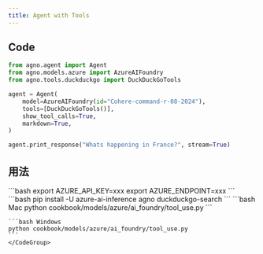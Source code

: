 ```yaml
---
title: Agent with Tools
---
```


## Code

```python cookbook/models/azure/ai_foundry/tool_use.py
from agno.agent import Agent
from agno.models.azure import AzureAIFoundry
from agno.tools.duckduckgo import DuckDuckGoTools

agent = Agent(
    model=AzureAIFoundry(id="Cohere-command-r-08-2024"),
    tools=[DuckDuckGoTools()],
    show_tool_calls=True,
    markdown=True,
)

agent.print_response("Whats happening in France?", stream=True)
```

## 用法

<Steps>
  <Snippet file="create-venv-step.mdx" />

  <Step title="设置您的 API 密钥">
    ```bash
    export AZURE_API_KEY=xxx
    export AZURE_ENDPOINT=xxx
    ```
  </Step>

  <Step title="安装库">
    ```bash
    pip install -U azure-ai-inference agno duckduckgo-search
    ```
  </Step>

  <Step title="运行 Agent">
    <CodeGroup>
    ```bash Mac
    python cookbook/models/azure/ai_foundry/tool_use.py
    ```

    ```bash Windows
    python cookbook/models/azure/ai_foundry/tool_use.py
    ```
    </CodeGroup>
  </Step>
</Steps>